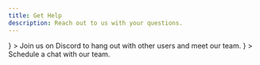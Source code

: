 ```yaml
---
title: Get Help
description: Reach out to us with your questions.
---
```


<CardGroup cols={2}>
  <Card
    title="Join our community"
    href="https://discord.gg/tAG6RrRqJD"
    icon={
      <svg
        xmlns="http://www.w3.org/2000/svg"
        className="icon icon-tabler icon-tabler-brand-discord"
        width="24"
        height="24"
        viewBox="0 0 24 24"
        strokeWidth="2"
        stroke="currentColor"
        fill="none"
        strokeLinecap="round"
        strokeLinejoin="round"
      >
        <path stroke="none" d="M0 0h24v24H0z" fill="none"></path>
        <path d="M8 12a1 1 0 1 0 2 0a1 1 0 0 0 -2 0"></path>
        <path d="M14 12a1 1 0 1 0 2 0a1 1 0 0 0 -2 0"></path>
        <path d="M15.5 17c0 1 1.5 3 2 3c1.5 0 2.833 -1.667 3.5 -3c.667 -1.667 .5 -5.833 -1.5 -11.5c-1.457 -1.015 -3 -1.34 -4.5 -1.5l-.972 1.923a11.913 11.913 0 0 0 -4.053 0l-.975 -1.923c-1.5 .16 -3.043 .485 -4.5 1.5c-2 5.667 -2.167 9.833 -1.5 11.5c.667 1.333 2 3 3.5 3c.5 0 2 -2 2 -3"></path>
        <path d="M7 16.5c3.5 1 6.5 1 10 0"></path>
      </svg>
    }
  >
    Join us on Discord to hang out with other users and meet our team.
  </Card>
  <Card
    title="Get on a call"
    href="https://cal.com/team/hanko/demo"
    icon={
      <svg
        xmlns="http://www.w3.org/2000/svg"
        className="icon icon-tabler icon-tabler-calendar-time"
        width="24"
        height="24"
        viewBox="0 0 24 24"
        strokeWidth="2"
        stroke="currentColor"
        fill="none"
        strokeLinecap="round"
        strokeLinejoin="round"
      >
        <path stroke="none" d="M0 0h24v24H0z" fill="none"></path>
        <path d="M11.795 21h-6.795a2 2 0 0 1 -2 -2v-12a2 2 0 0 1 2 -2h12a2 2 0 0 1 2 2v4"></path>
        <path d="M18 18m-4 0a4 4 0 1 0 8 0a4 4 0 1 0 -8 0"></path>
        <path d="M15 3v4"></path>
        <path d="M7 3v4"></path>
        <path d="M3 11h16"></path>
        <path d="M18 16.496v1.504l1 1"></path>
      </svg>
    }
  >
    Schedule a chat with our team.
  </Card>
</CardGroup>

